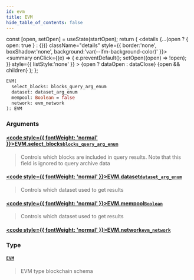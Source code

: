 ```yaml
---
id: evm
title: EVM
hide_table_of_contents: false
---
```







  const [open, setOpen] = useState(startOpen);
  return (
    <details {...(open ? { open: true } : {})} className="details" style={{ border:'none', boxShadow:'none', background:'var(--ifm-background-color)' }}>
      <summary
        onClick={(e) => {
          e.preventDefault();
          setOpen((open) => !open);
        }}
        style={{ listStyle:'none' }}
      >
      {open ? dataOpen : dataClose}
      </summary>
      {open && children}
    </details>
  );
};







```graphql
EVM(
  select_blocks: blocks_query_arg_enum
  dataset: dataset_arg_enum
  mempool: Boolean = false
  network: evm_network
): EVM
```




### Arguments

#### [<code style={{ fontWeight: 'normal' }}>EVM.<b>select_blocks</b></code>](#)<Bullet />[`blocks_query_arg_enum`](/docs/graphql-reference/enums/blocks-query-arg-enum) <Badge class="secondary" text="enum"/>
> Controls which blocks are included in query results. Note that this field is ignored to query archive data
> 

#### [<code style={{ fontWeight: 'normal' }}>EVM.<b>dataset</b></code>](#)<Bullet />[`dataset_arg_enum`](/docs/graphql-reference/enums/dataset-arg-enum) <Badge class="secondary" text="enum"/>
> Controls which dataset used to get results
> 

#### [<code style={{ fontWeight: 'normal' }}>EVM.<b>mempool</b></code>](#)<Bullet />[`Boolean`](/docs/graphql-reference/scalars/boolean) <Badge class="secondary" text="scalar"/>
> Controls which dataset used to get results
> 

#### [<code style={{ fontWeight: 'normal' }}>EVM.<b>network</b></code>](#)<Bullet />[`evm_network`](/docs/graphql-reference/enums/evm-network) <Badge class="secondary" text="enum"/>
> 
> 

### Type

#### [`EVM`](/docs/graphql-reference/objects/evm) <Badge class="secondary" text="object"/>
> EVM type blockchain schema
> 



